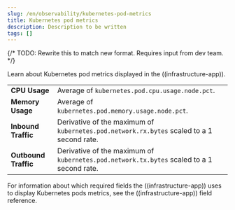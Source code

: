 ```yaml
---
slug: /en/observability/kubernetes-pod-metrics
title: Kubernetes pod metrics
description: Description to be written
tags: []
---
```


<div id="kubernetes-pod-metrics"></div>

{/* TODO: Rewrite this to match new format. Requires input from dev team. */}

Learn about Kubernetes pod metrics displayed in the ((infrastructure-app)).

|  |  |
|---|---|
| **CPU Usage** | Average of `kubernetes.pod.cpu.usage.node.pct`.  |
| **Memory Usage** | Average of `kubernetes.pod.memory.usage.node.pct`. |
| **Inbound Traffic** | Derivative of the maximum of `kubernetes.pod.network.rx.bytes` scaled to a 1 second rate. |
| **Outbound Traffic** | Derivative of the maximum of `kubernetes.pod.network.tx.bytes` scaled to a 1 second rate. | 

For information about which required fields the ((infrastructure-app)) uses to display Kubernetes pods metrics, see the
<DocLink slug="/en/observability/metrics-app-fields">((infrastructure-app)) field reference</DocLink>.